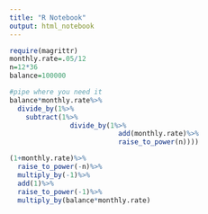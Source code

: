 ```yaml
---
title: "R Notebook"
output: html_notebook
---
```

```r
require(magrittr)
monthly.rate=.05/12
n=12*36
balance=100000

#pipe where you need it
balance*monthly.rate%>%
  divide_by(1%>%
    subtract(1%>%
               divide_by(1%>%
                           add(monthly.rate)%>%
                           raise_to_power(n))))


```
```r
(1+monthly.rate)%>%
  raise_to_power(-n)%>%
  multiply_by(-1)%>%
  add(1)%>%
  raise_to_power(-1)%>%
  multiply_by(balance*monthly.rate)
```


